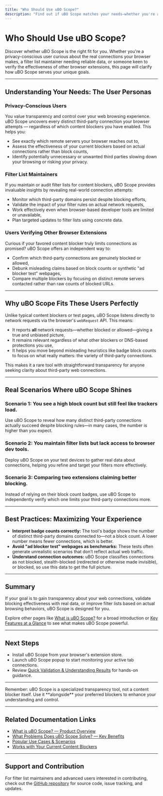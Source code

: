 ```yaml
---
title: "Who Should Use uBO Scope?"
description: "Find out if uBO Scope matches your needs—whether you're a privacy-conscious user, a filter list maintainer, or someone verifying the effectiveness of other browser extensions. Clarifies common user personas and their primary goals."
---
```


# Who Should Use uBO Scope?

Discover whether uBO Scope is the right fit for you. Whether you're a privacy-conscious user curious about the real connections your browser makes, a filter list maintainer needing reliable data, or someone keen to verify the effectiveness of other browser extensions, this page will clarify how uBO Scope serves your unique goals.

---

## Understanding Your Needs: The User Personas

### Privacy-Conscious Users
You value transparency and control over your web browsing experience. uBO Scope uncovers every distinct third-party connection your browser attempts — regardless of which content blockers you have enabled. This helps you:

- See exactly which remote servers your browser reaches out to,
- Assess the effectiveness of your current blockers based on actual connections rather than block counts,
- Identify potentially unnecessary or unwanted third parties slowing down your browsing or risking your privacy.

### Filter List Maintainers
If you maintain or audit filter lists for content blockers, uBO Scope provides invaluable insights by revealing real-world connection attempts:

- Monitor which third-party domains persist despite blocking efforts,
- Validate the impact of your filter rules on actual network requests,
- Work effectively even when browser-based developer tools are limited or unavailable,
- Plan targeted updates to filter lists using concrete data.

### Users Verifying Other Browser Extensions
Curious if your favored content blocker truly limits connections as promised? uBO Scope offers an independent way to:

- Confirm which third-party connections are genuinely blocked or allowed,
- Debunk misleading claims based on block counts or synthetic "ad blocker test" webpages,
- Compare multiple blockers by focusing on distinct remote servers contacted rather than raw counts of blocked URLs.

---

## Why uBO Scope Fits These Users Perfectly

Unlike typical content blockers or test pages, uBO Scope listens directly to network requests via the browser's `webRequest` API. This means:

- It reports **all** network requests—whether blocked or allowed—giving a true and unbiased picture,
- It remains relevant regardless of what other blockers or DNS-based protections you use,
- It helps you move beyond misleading heuristics like badge block counts to focus on what really matters: the variety of third-party connections.

This makes it a rare tool with straightforward transparency for anyone seeking clarity about third-party web connections.

---

## Real Scenarios Where uBO Scope Shines

### Scenario 1: You see a high block count but still feel like trackers load.
Use uBO Scope to reveal how many distinct third-party connections actually succeed despite blocking rules—in many cases, the number is higher than you expect.

### Scenario 2: You maintain filter lists but lack access to browser dev tools.
Deploy uBO Scope on your test devices to gather real data about connections, helping you refine and target your filters more effectively.

### Scenario 3: Comparing two extensions claiming better blocking.
Instead of relying on their block count badges, use uBO Scope to independently verify which one limits your third-party connections more.

---

## Best Practices: Maximizing Your Experience

- **Interpret badge counts correctly:** The tool's badge shows the number of distinct third-party domains connected to—not a block count. A lower number means fewer connections, which is better.
- **Avoid "ad blocker test" webpages as benchmarks:** These tests often generate unrealistic scenarios that don’t reflect actual web traffic.
- **Understand connection outcomes:** uBO Scope classifies connections as not blocked, stealth-blocked (redirected or otherwise made invisible), or blocked, so use this data to get the full picture.

---

## Summary
If your goal is to gain transparency about your web connections, validate blocking effectiveness with real data, or improve filter lists based on actual browsing behaviors, uBO Scope is designed for you.

Explore other pages like [What is uBO Scope?](/overview/getting-started-intro/product-overview) for a broad introduction or [Key Features at a Glance](/overview/use-cases-features/feature-overview) to see what makes uBO Scope powerful.

---

## Next Steps
- Install uBO Scope from your browser's extension store.
- Launch uBO Scope popup to start monitoring your active tab connections.
- Review [Quick Validation & Understanding Results](/getting-started/first-use/quick-validation) for hands-on guidance.


---

<Note>
Remember: uBO Scope is a specialized transparency tool, not a content blocker itself. Use it **alongside** your preferred blockers to enhance your understanding and control.
</Note>


---

## Related Documentation Links

- [What is uBO Scope? — Product Overview](/overview/getting-started-intro/product-overview)
- [What Problems Does uBO Scope Solve? — Key Benefits](/overview/getting-started-intro/key-benefits)
- [Popular Use Cases & Scenarios](/overview/use-cases-features/where-ubo-scope-shines)
- [Works with Your Current Content Blockers](/overview/use-cases-features/integration-with-blockers)


---

## Support and Contribution
For filter list maintainers and advanced users interested in contributing, check out the [GitHub repository](https://github.com/gorhill/uBO-Scope) for source code, issue tracking, and updates.
